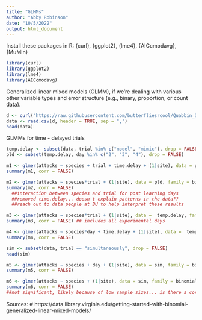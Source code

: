 ```yaml
---
title: "GLMMs"
author: "Abby Robinson"
date: "10/5/2022"
output: html_document
---
```

Install these packages in R: {curl}, {ggplot2}, {lme4}, {AICcmodavg}, {MuMIn}

```r
library(curl)
library(ggplot2)
library(lme4)
library(AICcmodavg)
```

Generalized linear mixed models (GLMM), if we’re dealing with various other variable types and error structure (e.g., binary, proportion, or count data).

```r
d <- curl("https://raw.githubusercontent.com/butterfliesrcool/Quabbin_Data/main/binomial_quabbin_data_all.csv")
data <- read.csv(d, header = TRUE, sep = ",")
head(data)
```

GLMMs for time - delayed trials 
```r
temp.delay <- subset(data, trial %in% c("model", "mimic"), drop = FALSE)
pld <- subset(temp.delay, day %in% c("2", "3", "4"), drop = FALSE)

m1 <- glmer(attacks ~ species + trial + time.delay + (1|site), data = pld, family = binomial)
summary(m1, corr = FALSE)

m2 <- glmer(attacks ~ species*trial + (1|site), data = pld, family = binomial)
summary(m2, corr = FALSE) 
  ##interaction between species and trial for post learning days
  ##removed time.delay... doesn't explain patterns in the data?? 
  ##reach out to data people at BU to help interpret these results 

m3 <- glmer(attacks ~ species*trial + (1|site), data =  temp.delay, family = binomial)
summary(m3, corr = FALSE) ## includes all experimental days 

m4 <- glmer(attacks ~ species*day + time.delay + (1|site), data =  temp.delay, family = binomial)
summary(m4, corr = FALSE) 
```

```r
sim <- subset(data, trial == "simultaneously", drop = FALSE)
head(sim)

m5 <- glmer(attacks ~ species + day + (1|site), data = sim, family = binomial)
summary(m5, corr = FALSE)

m6 <- glmer(attacks ~ species + (1|site), data = sim, family = binomial)
summary(m6, corr = FALSE)
##not significant, likely because of low sample sizes... is there a correction I can use? 
```

Sources: 
# https://data.library.virginia.edu/getting-started-with-binomial-generalized-linear-mixed-models/

